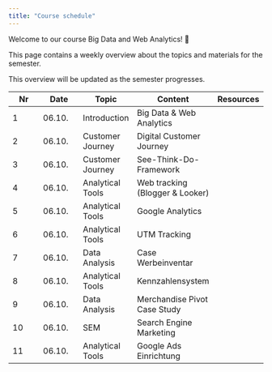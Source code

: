 ```yaml
---
title: "Course schedule"
---
```


Welcome to our course Big Data and Web Analytics! 👋  

This page contains a weekly overview about the topics and materials for the semester.

:::{.callout-note}
This overview will be updated as the semester progresses.
:::

|	Nr	|	Date	|	Topic	|	Content	|		Resources		|	
|	---	|	---	|	---	|	---	|		---		|	
|	1	|	06.10.	|	Introduction	|	Big Data & Web Analytics	|	<!--	[📑](https://docs.google.com/presentation/d/14mDixoFHReJhc7D3G0ooC_CZJ8R14AcjJLXqFfUmKgo/export/pdf)	-->	|	
|	2	|	06.10.	|	Customer Journey	|	Digital Customer Journey	|	<!--	[📑](https://docs.google.com/presentation/d/1PjsH6zrGXJQmVUeUXqtx97YXXrxmwhj13n442SDNyIE/export/pdf)	-->	|	
|	3	|	06.10.	|	Customer Journey	|	See-Think-Do-Framework	|	<!--	[📑](https://docs.google.com/presentation/d/1grMoII17Y-8nUMQnbJfVS_xyBnom0us5wBU5fodac4M/export/pdf)	-->	|	
|	4	|	06.10.	|	Analytical Tools	|	Web tracking (Blogger & Looker)	|	<!--	Demo	-->	|	
|	5	|	06.10.	|	Analytical Tools	|	Google Analytics	|	<!--	[📑](https://docs.google.com/presentation/d/1rWW6ZyH8-Cex4g04wKnXMtjhBZVnPmUdoEZn7rXwer0/export/pdf)	-->	|	
|	6	|	06.10.	|	Analytical Tools	|	UTM Tracking	|	<!--	[📑](https://docs.google.com/presentation/d/1_BBH1kD_i_bRA4Rcp8PY6TjDpx95lD6NbOAE-YfWxnY/export/pdf)	-->	|	
|	7	|	06.10.	|	Data Analysis	|	Case Werbeinventar	|	<!--	[📊](https://docs.google.com/presentation/d/1Ft9CfS7HKJPSiRVqXoIVMcOEg1EfGkPFHKBFNzpmo40/view?usp=sharing)	-->	|	
|	8	|	06.10.	|	Analytical Tools	|	Kennzahlensystem	|	<!--	[📑](https://docs.google.com/presentation/d/1evcXWNKDCT_NhHpORhrAN3FnObkk6ONzT6Fzxefbh1I/export/pdf)	-->	|	
|	9	|	06.10.	|	Data Analysis	|	Merchandise Pivot Case Study	|	<!--	[📊](https://docs.google.com/presentation/d//view?usp=sharing)	-->	|	
|	10	|	06.10.	|	SEM	|	Search Engine Marketing	|	<!--	[📑](https://docs.google.com/presentation/d/1y8o7xMkSdoNqKoidJwuSqmAsm8puOkuZMAl0ZqJaDtc/export/pdf)	-->	|	
|	11	|	06.10.	|	Analytical Tools	|	Google Ads Einrichtung	|	<!--	[📑](https://docs.google.com/presentation/d/174vsh7QP66P4Kdn6lJfjY66sm_IGHPJXqTcQDSeTFG0/export/pdf)	-->	|	